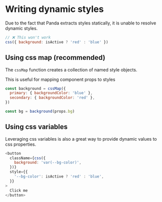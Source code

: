 # Writing dynamic styles

Due to the fact that Panda extracts styles statically, it is unable to resolve dynamic styles.

```js
// ❌ This won't work
css({ background: isActive ? 'red' : 'blue' })
```

## Using css map (recommended)

The `cssMap` function creates a collection of named style objects.

This is useful for mapping component props to styles

```js
const background = cssMap({
  primary: { backgroundColor: 'blue' },
  secondary: { backgroundColor: 'red' },
})

const bg = background(props.bg)
```

## Using css variables

Leveraging css variables is also a great way to provide dynamic values to css properties.

```js
<button
  className={css({
    background: 'var(--bg-color)',
  })}
  style={{
    '--bg-color': isActive ? 'red' : 'blue',
  }}
>
  Click me
</button>
```
